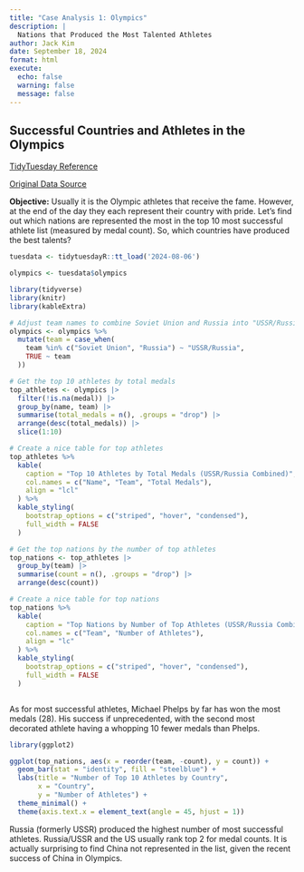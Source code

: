 ```yaml
---
title: "Case Analysis 1: Olympics"
description: |
  Nations that Produced the Most Talented Athletes
author: Jack Kim
date: September 18, 2024
format: html
execute:
  echo: false
  warning: false
  message: false
---
```


## Successful Countries and Athletes in the Olympics

[TidyTuesday Reference](https://github.com/rfordatascience/tidytuesday/tree/master/data/2024/2024-08-06)

[Original Data Source](https://www.kaggle.com/datasets/heesoo37/120-years-of-olympic-history-athletes-and-results/)

**Objective:** Usually it is the Olympic athletes that receive the fame. However, at the end of the day they each represent their country with pride. Let's find out which nations are represented the most in the top 10 most successful athlete list (measured by medal count). So, which countries have produced the best talents?

```r
tuesdata <- tidytuesdayR::tt_load('2024-08-06')

olympics <- tuesdata$olympics
```

```r
library(tidyverse)
library(knitr)
library(kableExtra)

# Adjust team names to combine Soviet Union and Russia into "USSR/Russia"
olympics <- olympics %>%
  mutate(team = case_when(
    team %in% c("Soviet Union", "Russia") ~ "USSR/Russia",
    TRUE ~ team
  ))

# Get the top 10 athletes by total medals
top_athletes <- olympics |>
  filter(!is.na(medal)) |>
  group_by(name, team) |>
  summarise(total_medals = n(), .groups = "drop") |>
  arrange(desc(total_medals)) |>
  slice(1:10)

# Create a nice table for top athletes
top_athletes %>%
  kable(
    caption = "Top 10 Athletes by Total Medals (USSR/Russia Combined)",
    col.names = c("Name", "Team", "Total Medals"),
    align = "lcl"
  ) %>%
  kable_styling(
    bootstrap_options = c("striped", "hover", "condensed"),
    full_width = FALSE
  )

# Get the top nations by the number of top athletes
top_nations <- top_athletes |>
  group_by(team) |>
  summarise(count = n(), .groups = "drop") |>
  arrange(desc(count))

# Create a nice table for top nations
top_nations %>%
  kable(
    caption = "Top Nations by Number of Top Athletes (USSR/Russia Combined)",
    col.names = c("Team", "Number of Athletes"),
    align = "lc"
  ) %>%
  kable_styling(
    bootstrap_options = c("striped", "hover", "condensed"),
    full_width = FALSE
  )



```

As for most successful athletes, Michael Phelps by far has won the most medals (28). His success if unprecedented, with the second most decorated athlete having a whopping 10 fewer medals than Phelps.



```r
library(ggplot2)

ggplot(top_nations, aes(x = reorder(team, -count), y = count)) +
  geom_bar(stat = "identity", fill = "steelblue") +
  labs(title = "Number of Top 10 Athletes by Country",
       x = "Country",
       y = "Number of Athletes") +
  theme_minimal() +
  theme(axis.text.x = element_text(angle = 45, hjust = 1))
```

Russia (formerly USSR) produced the highest number of most successful athletes. Russia/USSR and the US usually rank top 2 for medal counts. It is actually surprising to find China not represented in the list, given the recent success of China in Olympics.
